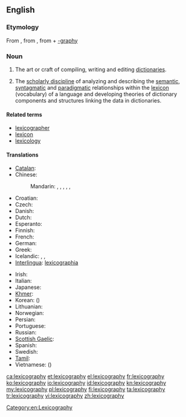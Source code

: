 ==English==
{{wikipedia}}

===Etymology===
From {{etyl|grc}} {{term|λεξικός|tr=lexikos|sc=polytonic||of words}}, from {{term|λέξις|tr=lexis|sc=polytonic||a saying, speech, word}}, from {{term|λέγειν|tr=legein|sc=polytonic||to speak}} + [[-graphy]]

===Noun===
{{en-noun|-}}

# The art or craft of compiling, writing and editing [[dictionary|dictionaries]].
# {{linguistics}} The [[scholarly discipline]] of analyzing and describing the [[semantic]], [[syntagmatic]] and [[paradigmatic]] relationships within the [[lexicon]] (vocabulary) of a language and developing theories of dictionary components and structures linking the data in dictionaries.

====Related terms====
* [[lexicographer]]
* [[lexicon]]
* [[lexicology]]

====Translations====
{{trans-top|art or craft of writing dictionaries}}
* [[Catalan]]: {{t|ca|lexicografia|f}}
* Chinese:
*: Mandarin: {{t|zh|詞典學|sc=Hani}}, {{t|zh|词典学|tr=cídiǎnxué|sc=Hani}}, {{t|zh|辭書學|sc=Hani}}, {{t|zh|辞书学|tr=císhūxué|sc=Hani}}, {{t|zh|詞典編輯|sc=Hani}}, {{t|zh|词典编辑|tr=cídiǎn biānjí|sc=Hani}}
* Croatian: {{t-|hr|leksikografija|f}}
* Czech: {{t-|cs|lexikografie|f}}
* Danish: {{t|da|leksikografi}}
* Dutch: {{t+|nl|lexicografie|f}}
* Esperanto: {{t|eo|leksikografio}}
* Finnish: {{t-|fi|leksikografia}}
* French: {{t+|fr|lexicographie|f}}
* German: {{t+|de|Lexikographie|f}}
* Greek: {{t|el|λεξικογραφία|f|tr=leksikografía|sc=Grek}}
* Icelandic: {{t|is|orðabókafræði|f}}, {{t|is|orðabókargerð|f}}, {{t|is|samning orðabókar|f}}
* [[Interlingua]]: [[lexicographia]]
{{trans-mid}}
* Irish: {{t-|ga|foclóireacht|f|xs=Irish}}
* Italian: {{t+|it|lessicografia|f}}
* Japanese: {{t|ja|辞書編集|tr=じしょへんしゅう, jisho henshū|sc=Jpan}}
* [[Khmer]]: {{t|km|វចនលេខន៍|tr=vaj ja nak lek|sc=Khmr}}
* Korean: {{t|ko|사전학|tr=sajeonhak|sc=Kore}} ({{t|ko|詞典學|sc=Kore}})
* Lithuanian: {{t-|lt|leksikografija|f|xs=Lithuanian}}
* Norwegian: {{t|no|leksikografi}}
* Persian: {{t|fa|فرهنگ‌نویسی|tr=farhang-navisi|sc=fa-Arab}}
* Portuguese: {{t+|pt|lexicografia|f}}
* Russian: {{t+|ru|лексикография|f|tr=leksikográfija}}
* [[Scottish Gaelic]]: {{t|gd|faclaireachd|f}}
* Spanish: {{t-|es|lexicografía|f}}
* Swedish: {{t|sv|lexikografi}}
* [[Tamil]]: {{t|ta|பேரகரமுதலி|sc=Taml}}
* Vietnamese: {{t|vi|từ điển học}} ({{t|vi|詞典學}})
{{trans-bottom}}

[[Category:en:Lexicography]]

[[ca:lexicography]]
[[et:lexicography]]
[[el:lexicography]]
[[fr:lexicography]]
[[ko:lexicography]]
[[io:lexicography]]
[[id:lexicography]]
[[kn:lexicography]]
[[my:lexicography]]
[[pl:lexicography]]
[[fi:lexicography]]
[[ta:lexicography]]
[[tr:lexicography]]
[[vi:lexicography]]
[[zh:lexicography]]